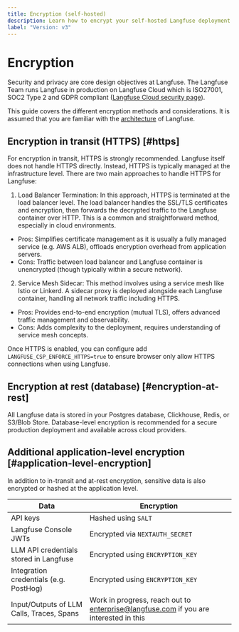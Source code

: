 ```yaml
---
title: Encryption (self-hosted)
description: Learn how to encrypt your self-hosted Langfuse deployment. This guide covers encryption in transit (HTTPS), at rest (database) and application-level encryption.
label: "Version: v3"
---
```


# Encryption

<Callout type="info">

Security and privacy are core design objectives at Langfuse. The Langfuse Team runs Langfuse in production on Langfuse Cloud which is ISO27001, SOC2 Type 2 and GDPR compliant ([Langfuse Cloud security page](/security)).

</Callout>

This guide covers the different encryption methods and considerations.
It is assumed that you are familiar with the [architecture](/self-hosting#architecture) of Langfuse.

## Encryption in transit (HTTPS) [#https]

For encryption in transit, HTTPS is strongly recommended.
Langfuse itself does not handle HTTPS directly.
Instead, HTTPS is typically managed at the infrastructure level.
There are two main approaches to handle HTTPS for Langfuse:

1. Load Balancer Termination:
   In this approach, HTTPS is terminated at the load balancer level.
   The load balancer handles the SSL/TLS certificates and encryption, then forwards the decrypted traffic to the Langfuse container over HTTP.
   This is a common and straightforward method, especially in cloud environments.

- Pros: Simplifies certificate management as it is usually a fully managed service (e.g. AWS ALB), offloads encryption overhead from application servers.
- Cons: Traffic between load balancer and Langfuse container is unencrypted (though typically within a secure network).

2. Service Mesh Sidecar:
   This method involves using a service mesh like Istio or Linkerd.
   A sidecar proxy is deployed alongside each Langfuse container, handling all network traffic including HTTPS.

- Pros: Provides end-to-end encryption (mutual TLS), offers advanced traffic management and observability.
- Cons: Adds complexity to the deployment, requires understanding of service mesh concepts.

Once HTTPS is enabled, you can configure add `LANGFUSE_CSP_ENFORCE_HTTPS=true` to ensure browser only allow HTTPS connections when using Langfuse.

## Encryption at rest (database) [#encryption-at-rest]

All Langfuse data is stored in your Postgres database, Clickhouse, Redis, or S3/Blob Store.
Database-level encryption is recommended for a secure production deployment and available across cloud providers.

## Additional application-level encryption [#application-level-encryption]

In addition to in-transit and at-rest encryption, sensitive data is also encrypted or hashed at the application level.

| Data                                      | Encryption                                                                           |
| ----------------------------------------- | ------------------------------------------------------------------------------------ |
| API keys                                  | Hashed using `SALT`                                                                  |
| Langfuse Console JWTs                     | Encrypted via `NEXTAUTH_SECRET`                                                      |
| LLM API credentials stored in Langfuse    | Encrypted using `ENCRYPTION_KEY`                                                     |
| Integration credentials (e.g. PostHog)    | Encrypted using `ENCRYPTION_KEY`                                                     |
| Input/Outputs of LLM Calls, Traces, Spans | Work in progress, reach out to enterprise@langfuse.com if you are interested in this |
